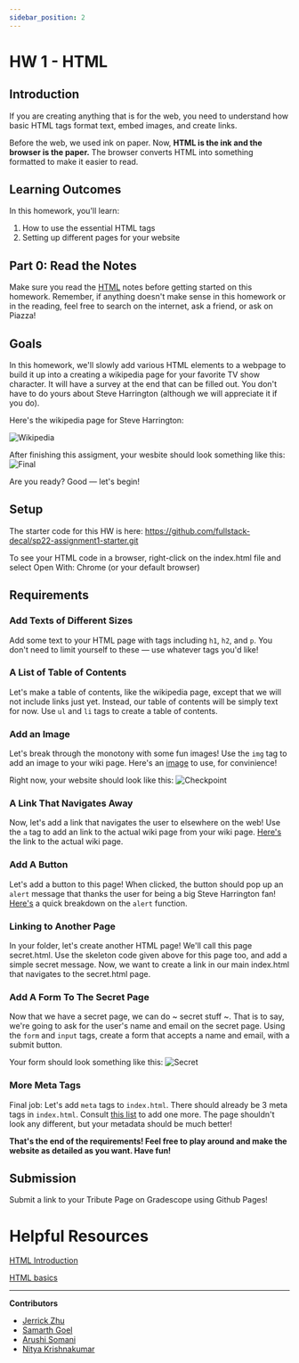 ```yaml
---
sidebar_position: 2
---
```


# HW 1 - HTML

## Introduction

If you are creating anything that is for the web, you need to understand how
basic HTML tags format text, embed images, and create links.

Before the web, we used ink on paper. Now, **HTML is the ink and the browser is
the paper.** The browser converts HTML into something formatted to make it
easier to read.

## Learning Outcomes

In this homework, you'll learn:

1. How to use the essential HTML tags
2. Setting up different pages for your website

## Part 0: Read the Notes

Make sure you read the [HTML](/docs/Lessons/Lesson2) notes before getting
started on this homework. Remember, if anything doesn't make sense in this
homework or in the reading, feel free to search on the internet, ask a friend,
or ask on Piazza!

## Goals

In this homework, we'll slowly add various HTML elements to a webpage to build
it up into a creating a wikipedia page for your favorite TV show character. It
will have a survey at the end that can be filled out. You don't have to do yours
about Steve Harrington (although we will appreciate it if you do).

Here's the wikipedia page for Steve Harrington: 

![Wikipedia](../assets/Assignment1-1.png)

After finishing this assigment, your wesbite should look something like this:
![Final](../assets/Assignment1-2.png)

Are you ready? Good — let's begin!

## Setup

The starter code for this HW is here: https://github.com/fullstack-decal/sp22-assignment1-starter.git

To see your HTML code in a browser, right-click on the index.html file and
select Open With: Chrome (or your default browser)


## Requirements

### Add Texts of Different Sizes

Add some text to your HTML page with tags including `h1`, `h2`, and `p`. You
don't need to limit yourself to these — use whatever tags you'd like!

### A List of Table of Contents

Let's make a table of contents, like the wikipedia page, except that we will not
include links just yet. Instead, our table of contents will be simply text for
now. Use `ul` and `li` tags to create a table of contents.

### Add an Image

Let's break through the monotony with some fun images! Use the `img` tag to add
an image to your wiki page. Here's an
[image](https://static.wikia.nocookie.net/strangerthings8338/images/8/8b/ST3_Steve_Harrington_portrait.jpg/revision/latest?cb=20190321055351)
to use, for convinience!

Right now, your website should look like this:
![Checkpoint](../assets/Assignment1-3.png)

### A Link That Navigates Away

Now, let's add a link that navigates the user to elsewhere on the web! Use the
`a` tag to add an link to the actual wiki page from your wiki page.
[Here's](https://en.wikipedia.org/wiki/Steve_Harrington) the link to the actual
wiki page.

### Add A Button

Let's add a button to this page! When clicked, the button should pop up an
`alert` message that thanks the user for being a big Steve Harrington fan!
[Here's](https://www.w3schools.com/jsref/met_win_alert.asp) a quick breakdown on
the `alert` function.

### Linking to Another Page

In your folder, let's create another HTML page! We'll call this page
secret.html. Use the skeleton code given above for this page too, and add a
simple secret message. Now, we want to create a link in our main index.html that
navigates to the secret.html page.

### Add A Form To The Secret Page

Now that we have a secret page, we can do ~ secret stuff ~. That is to say,
we're going to ask for the user's name and email on the secret page. Using the
`form` and `input` tags, create a form that accepts a name and email, with a
submit button.

Your form should look something like this:
![Secret](../assets/Assignment1-4.png)

### More Meta Tags

Final job: Let's add `meta` tags to `index.html`. There should already be 3 meta
tags in `index.html`. Consult
[this list](https://www.w3schools.com/tags/tag_meta.asp) to add one more. The
page shouldn't look any different, but your metadata should be much better!

**That's the end of the requirements! Feel free to play around and make the
website as detailed as you want. Have fun!**

## Submission

Submit a link to your Tribute Page on Gradescope using Github Pages!

# Helpful Resources

[HTML Introduction](https://www.w3schools.com/html/html_intro.asp)

[HTML basics](https://developer.mozilla.org/en-US/docs/Learn/Getting_started_with_the_web/HTML_basics)

---

**Contributors**

- [Jerrick Zhu](https://www.linkedin.com/in/jerrickzhu/)
- [Samarth Goel](https://www.linkedin.com/in/samarth-goel-1047b8187/)
- [Arushi Somani](https://amks.me)
- [Nitya Krishnakumar](https://www.linkedin.com/in/nitya-krish/)
